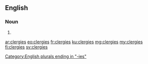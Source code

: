 ==English==

===Noun===
{{head|en|plural}}

# {{plural of|clergy|lang=en}}

[[Category:English plurals ending in "-ies"]]

[[ar:clergies]]
[[eo:clergies]]
[[fr:clergies]]
[[ku:clergies]]
[[mg:clergies]]
[[my:clergies]]
[[fi:clergies]]
[[sv:clergies]]